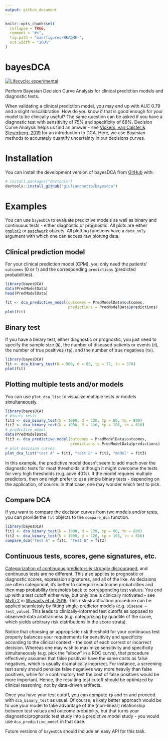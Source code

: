 ```yaml
---
output: github_document
---
```


<!-- README.md is generated from README.Rmd. Please edit that file -->

```r
knitr::opts_chunk$set(
  collapse = TRUE,
  comment = "#>",
  fig.path = "man/figures/README-",
  out.width = "100%"
)
```

# bayesDCA

<!-- badges: start -->
[![Lifecycle: experimental](https://img.shields.io/badge/lifecycle-experimental-orange.svg)](https://lifecycle.r-lib.org/articles/stages.html#experimental)
<!-- badges: end -->

Perform Bayesian Decision Curve Analysis for clinical prediction models and diagnostic tests.

When validating a clinical prediction model, you may end up with AUC 0.79 and a slight miscalibration. How do you know if that is good enough for your model to be clinically useful? The same question can be asked if you have a diagnostic test with sensitivity of 75% and specificity of 68%. Decision Curve Analysis helps us find an answer - see [Vickers, van Calster & Steyerberg, 2019](https://diagnprognres.biomedcentral.com/articles/10.1186/s41512-019-0064-7) for an introduction to DCA. Here, we use Bayesian methods to accurately quantify uncertainty in our decisions curves.

# Installation

You can install the development version of bayesDCA from [GitHub](https://github.com/) with:

```r
# install.packages("devtools")
devtools::install_github("giulianonetto/bayesdca")
```

# Examples

You can use `bayesDCA` to evaluate predictive models as well as binary and continuous tests - either diagnostic or prognostic. All plots are either [`ggplot2`](https://ggplot2.tidyverse.org/) or [`patchwork`](https://patchwork.data-imaginist.com/) objects. All plotting functions have a `data_only` argument with which one can access raw plotting data. 

## Clinical prediction model

For your clinical prediction model (CPM), you only need the patients' `outcomes` (0 or 1) and the corresponding `predictions` (predicted probabilities).

```r
library(bayesDCA)
data(PredModelData)
head(PredModelData)
```

```r
fit <- dca_predictive_model(outcomes = PredModelData$outcomes,
                            predictions = PredModelData$predictions)
plot(fit)
```


## Binary test

If you have a binary test, either diagnostic or prognostic, you just need to specify the sample size (`N`), the number of diseased patients or events (`d`), the number of true positives (`tp`), and the number of true negatives (`tn`).

```r
library(bayesDCA)
fit <- dca_binary_test(N = 500, d = 83, tp = 77, tn = 378)
plot(fit)
```

## Plotting multiple tests and/or models

You can use `plot_dca_list` to visualize multiple tests or models simultaneously.

```r
library(bayesDCA)
# binary tests
fit1 <- dca_binary_test(N = 1000, d = 120, tp = 80, tn = 800)
fit2 <- dca_binary_test(N = 1000, d = 120, tp = 108, tn = 616)
# predictive model
data(PredModelData)
fit3 <- dca_predictive_model(outcomes = PredModelData$outcomes,
                             predictions = PredModelData$predictions)
# plot decision curves
plot_dca_list("test A" = fit1, "test B" = fit2, "model" = fit3)
```

In this example, the predictive model doesn't seem to add much over the diagnostic tests for most thresholds, although it might overcome the tests for very high thresholds (e.g. aove 40%). If the model requires multiple predictors, then one migh prefer to use simple binary tests - depending on the application, of course. In that case, one may wonder which test to pick.

## Compare DCA

If you want to compare the decision curves from two models and/or tests, you can provide the `fit` objects to the `compare_dca` function.

```r
library(bayesDCA)
fit1 <- dca_binary_test(N = 1000, d = 120, tp = 80, tn = 800)
fit2 <- dca_binary_test(N = 1000, d = 120, tp = 108, tn = 616)
compare_dca("Test A" = fit1, "Test B" = fit2)
```


## Continuous tests, scores, gene signatures, etc.

[Categorization of continuous predictors is strongly discouraged](https://www.prognosisresearch.com/videos-categorisation), and continuous tests are no different. This also applies to prognostic or diagnostic scores, expression signatures, and all of the like. As decisions are often categorical, it's better to categorize outcome probabilities and then map probability thresholds back to corresponding test values. You end up with a test cutoff either way, but only one is clinically motivated - see [Myth 2](https://bmcmedicine.biomedcentral.com/articles/10.1186/s12916-019-1425-3#Sec3) in [Wynants et al, 2019](https://bmcmedicine.biomedcentral.com/articles/10.1186/s12916-019-1425-3). This risk stratification procedure can be applied seamlessly by fitting single-predictor models (e.g. `Disease ~ test_value`). This leads to clinically-informed test cutoffs as opposed to observed-data arbitrariness (e.g. categorizing by quantile of the score, which yields arbitrary risk distributions in the score strata).

Notice that choosing an appropriate risk threshold for your continuous test properly balances your requirements for sensitivity and specificity according to the clinical context - the cost of each correct or incorrect decision. Whereas one may wish to maximize sensitivity and specificity simultaneously (e.g. pick the "elbow" in a ROC curve), that procedure effectively assumes that false positives have the same costs as false negatives, which is usually dramatically incorrect. For instance, a screening test surely should penalize false negatives way more heavily than false positives, while for a confirmatory test the cost of false positives would be more important. Hence, the resulting test cutoff should be optimized by clinical reasoning, not by data-driven artifacts.

Once you have your test cutoff, you can compute `tp` and `tn` and proceed with `dca_binary_test` as usual. Of course, a likely better approach would be to use your model to take advantage of the (non-linear) relationship between test values and outcome probability, but that turns your diagnostic/prognostic test study into a predictive model study - you would use `dca_predictive_model` in that case.

Future versions of `bayesDCA` should include an easy API for this task.


